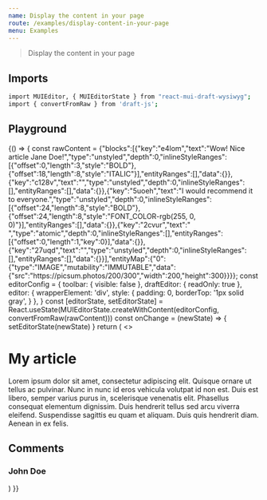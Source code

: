 ```yaml
---
name: Display the content in your page
route: /examples/display-content-in-your-page
menu: Examples
---
```



> Display the content in your page

## Imports

```bash
import MUIEditor, { MUIEditorState } from "react-mui-draft-wysiwyg";
import { convertFromRaw } from 'draft-js';
```

## Playground

<Playground>
  {() => {
    const rawContent = {"blocks":[{"key":"e4lom","text":"Wow! Nice article Jane Doe!","type":"unstyled","depth":0,"inlineStyleRanges":[{"offset":0,"length":3,"style":"BOLD"},{"offset":18,"length":8,"style":"ITALIC"}],"entityRanges":[],"data":{}},{"key":"c128v","text":"","type":"unstyled","depth":0,"inlineStyleRanges":[],"entityRanges":[],"data":{}},{"key":"5uoeh","text":"I would recommend it to everyone.","type":"unstyled","depth":0,"inlineStyleRanges":[{"offset":24,"length":8,"style":"BOLD"},{"offset":24,"length":8,"style":"FONT_COLOR-rgb(255, 0, 0)"}],"entityRanges":[],"data":{}},{"key":"2cvur","text":" ","type":"atomic","depth":0,"inlineStyleRanges":[],"entityRanges":[{"offset":0,"length":1,"key":0}],"data":{}},{"key":"27uqd","text":"","type":"unstyled","depth":0,"inlineStyleRanges":[],"entityRanges":[],"data":{}}],"entityMap":{"0":{"type":"IMAGE","mutability":"IMMUTABLE","data":{"src":"https://picsum.photos/200/300","width":200,"height":300}}}};
    const editorConfig = {
      toolbar: { visible: false },
      draftEditor: { readOnly: true },
      editor: {
        wrapperElement: 'div',
        style: {
          padding: 0,
          borderTop: '1px solid gray',
        }
      },
    }
    const [editorState, setEditorState] = React.useState(MUIEditorState.createWithContent(editorConfig, convertFromRaw(rawContent)))
    const onChange = (newState) => {
      setEditorState(newState)
    }
    return (
      <>
        <h1>My article</h1>
        <p>Lorem ipsum dolor sit amet, consectetur adipiscing elit. Quisque ornare ut tellus ac pulvinar. Nunc in nunc id eros vehicula volutpat id non est. Duis est libero, semper varius purus in, scelerisque venenatis elit. Phasellus consequat elementum dignissim. Duis hendrerit tellus sed arcu viverra eleifend. Suspendisse sagittis eu quam et aliquam. Duis quis hendrerit diam. Aenean in ex felis.</p>
        <h2>Comments</h2>
        <h3>John Doe</h3>
        <MUIEditor
          editorState={editorState}
          onChange={onChange}
          config={editorConfig} />
      </>
    )
  }}
</Playground>
